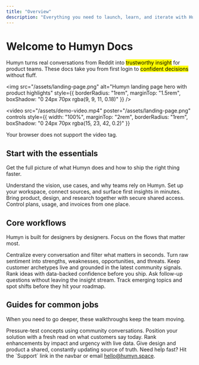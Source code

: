 ```yaml
---
title: "Overview"
description: "Everything you need to launch, learn, and iterate with Humyn Studio."
---
```


# Welcome to Humyn Docs

Humyn turns real conversations from Reddit into <mark>trustworthy insight</mark> for product teams. These docs take you from first login to <mark>confident decisions</mark> without fluff.

<img
  src="/assets/landing-page.png"
  alt="Humyn landing page hero with product highlights"
  style={{ borderRadius: "1rem", marginTop: "1.5rem", boxShadow: "0 24px 70px rgba(9, 9, 11, 0.18)" }}
/>

<video
  src="/assets/demo-video.mp4"
  poster="/assets/landing-page.png"
  controls
  style={{ width: "100%", marginTop: "2rem", borderRadius: "1rem", boxShadow: "0 24px 70px rgba(15, 23, 42, 0.2)" }}
>
  Your browser does not support the video tag.
</video>

## Start with the essentials

Get the full picture of what Humyn does and how to ship the right thing faster.

<Columns cols={2}>
  <Card
    title="What is Humyn?"
    icon="lightbulb"
    href="/introduction/what-is-humyn"
  >
    Understand the vision, use cases, and why teams rely on Humyn.
  </Card>
  <Card
    title="Quickstart"
    icon="rocket"
    href="/introduction/quickstart"
  >
    Set up your workspace, connect sources, and surface first insights in minutes.
  </Card>
  <Card
    title="Invite your team"
    icon="users"
    href="/account-billing/team-collaboration"
  >
    Bring product, design, and research together with secure shared access.
  </Card>
  <Card
    title="Manage billing"
    icon="credit-card"
    href="/account-billing/managing-subscription"
  >
    Control plans, usage, and invoices from one place.
  </Card>
</Columns>

## Core workflows

Humyn is built for designers by designers. Focus on the flows that matter most.

<Columns cols={3}>
  <Card
    title="Feedback Hub"
    icon="comments"
    href="/core-features/feedback-hub"
  >
    Centralize every conversation and filter what matters in seconds.
  </Card>
  <Card
    title="Insights SWOT"
    icon="chart-simple"
    href="/core-features/insights-swot"
  >
    Turn raw sentiment into strengths, weaknesses, opportunities, and threats.
  </Card>
  <Card
    title="Personas"
    icon="user"
    href="/core-features/personas"
  >
    Keep customer archetypes live and grounded in the latest community signals.
  </Card>
  <Card
    title="Idea Scorecard"
    icon="star"
    href="/core-features/idea-overview-score"
  >
    Rank ideas with data-backed confidence before you ship.
  </Card>
  <Card
    title="AI Chat"
    icon="comment-dots"
    href="/core-features/ai-chat"
  >
    Ask follow-up questions without leaving the insight stream.
  </Card>
  <Card
    title="Themes & Keywords"
    icon="tags"
    href="/core-features/themes-keywords"
  >
    Track emerging topics and spot shifts before they hit your roadmap.
  </Card>
</Columns>

## Guides for common jobs

When you need to go deeper, these walkthroughs keep the team moving.

<Columns cols={2}>
  <Card
    title="Validate a new product idea"
    icon="wand-magic-sparkles"
    href="/guides/validate-new-product-idea"
  >
    Pressure-test concepts using community conversations.
  </Card>
  <Card
    title="Run competitor analysis"
    icon="chart-line"
    href="/guides/competitor-analysis-swot"
  >
    Position your solution with a fresh read on what customers say today.
  </Card>
  <Card
    title="Prioritize feature requests"
    icon="list-check"
    href="/guides/prioritize-feature-requests"
  >
    Rank enhancements by impact and urgency with live data.
  </Card>
  <Card
    title="Build research-backed personas"
    icon="user-group"
    href="/guides/create-data-backed-personas"
  >
    Give design and product a shared, constantly updating source of truth.
  </Card>
</Columns>

<Tip>
Need help fast? Hit the `Support` link in the navbar or email <a href="mailto:hello@humyn.space">hello@humyn.space</a>.
</Tip>
